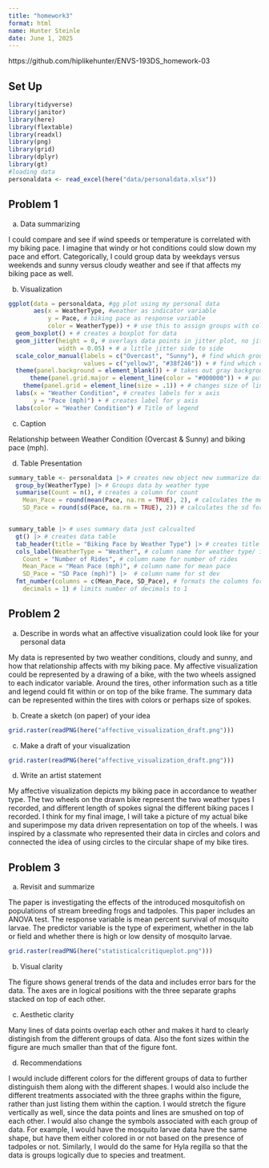 ```yaml
---
title: "homework3"
format: html
name: Hunter Steinle
date: June 1, 2025
---
```


https://github.com/hiplikehunter/ENVS-193DS_homework-03

## Set Up

```r
library(tidyverse)
library(janitor)
library(here)
library(flextable)
library(readxl)
library(png)
library(grid)
library(dplyr)
library(gt)
#loading data
personaldata <- read_excel(here("data/personaldata.xlsx"))
```

## Problem 1

a. Data summarizing

I could compare and see if wind speeds or temperature is correlated with my biking pace. I imagine that windy or hot conditions could slow down my pace and effort. Categorically, I could group data by weekdays versus weekends and sunny versus cloudy weather and see if that affects my biking pace as well.

b. Visualization

```r

ggplot(data = personaldata, #gg plot using my personal data
       aes(x = WeatherType, #weather as indicator variable
           y = Pace, # biking pace as response variable
           color = WeatherType)) + # use this to assign groups with colors
  geom_boxplot() + # creates a boxplot for data
  geom_jitter(height = 0, # overlays data points in jitter plot, no jitter up or down
              width = 0.05) + # a little jitter side to side
  scale_color_manual(labels = c("Overcast", "Sunny"), # find which groups to assign colors
                     values = c("yellow3", "#38f246")) + # find which colors to use
  theme(panel.background = element_blank()) + # takes out gray background
      theme(panel.grid.major = element_line(color = "#000000")) + # puts in some lines 
    theme(panel.grid = element_line(size = .1)) + # changes size of lines
  labs(x = "Weather Condition", # creates labels for x axis
       y = "Pace (mph)") + # creates label for y axis
  labs(color = "Weather Condition") # Title of legend


```

c. Caption

Relationship between Weather Condition (Overcast & Sunny) and biking pace (mph).

d. Table Presentation

```r
summary_table <- personaldata |> # creates new object new summarize data
  group_by(WeatherType) |> # Groups data by weather type
  summarise(Count = n(), # creates a column for count
    Mean_Pace = round(mean(Pace, na.rm = TRUE), 2), # calculates the means for the groups
    SD_Pace = round(sd(Pace, na.rm = TRUE), 2)) # calculates the sd for the gorups


summary_table |> # uses summary data just calcualted
  gt() |> # creates data table
  tab_header(title = "Biking Pace by Weather Type") |> # creates title
  cols_label(WeatherType = "Weather", # column name for weather type/ indicator variable
    Count = "Number of Rides", # column name for number of rides
    Mean_Pace = "Mean Pace (mph)", # column name for mean pace
    SD_Pace = "SD Pace (mph)") |>  # column name for st dev
  fmt_number(columns = c(Mean_Pace, SD_Pace), # formats the columns for the mean and sd
    decimals = 1) # limits number of decimals to 1

```


## Problem 2

a. Describe in words what an affective visualization could look like for your personal data

My data is represented by two weather conditions, cloudy and sunny, and how that relationship affects with my biking pace. My affective visualization could be represented by a drawing of a bike, with the two wheels assigned to each indicator variable. Around the tires, other information such as a title and legend could fit within or on top of the bike frame. The summary data can be represented within the tires with colors or perhaps size of spokes.

b. Create a sketch (on paper) of your idea

```r
grid.raster(readPNG(here("affective_visualization_draft.png")))
```


c. Make a draft of your visualization

```r
grid.raster(readPNG(here("affective_visualization_draft.png")))
```

d. Write an artist statement

My affective visualization depicts my biking pace in accordance to weather type. The two wheels on the drawn bike represent the two weather types I recorded, and different length of spokes signal the different biking paces I recorded. I think for my final image, I will take a picture of my actual bike and superimpose my data driven representation on top of the wheels. I was inspired by a classmate who represented their data in circles and colors and connected the idea of using circles to the circular shape of my bike tires.


## Problem 3

a. Revisit and summarize

The paper is investigating the effects of the introduced mosquitofish on populations of stream breeding frogs and tadpoles. This paper includes an ANOVA test. The response variable is mean percent survival of mosquito larvae. The predictor variable is the type of experiment, whether in the lab or field and whether there is high or low density of mosquito larvae.

```r
grid.raster(readPNG(here("statisticalcritiqueplot.png")))
```


b. Visual clarity

The figure shows general trends of the data and includes error bars for the data. The axes are in logical positions with the three separate graphs stacked on top of each other.


c. Aesthetic clarity

Many lines of data points overlap each other and makes it hard to clearly distingish from the different groups of data. Also the font sizes within the figure are much smaller than that of the figure font.


d. Recommendations

I would include different colors for the different groups of data to further distinguish them along with the different shapes. I would also include the different treatments associated with the three graphs within the figure, rather than just listing them within the caption. I would stretch the figure vertically as well, since the data points and lines are smushed on top of each other. I would also change the symbols associated with each group of data. For example, I would have the mosquito larvae data have the same shape, but have them either colored in or not based on the presence of tadpoles or not. Similarly, I would do the same for Hyla regilla so that the data is groups logically due to species and treatment.

